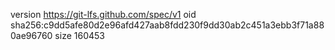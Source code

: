 version https://git-lfs.github.com/spec/v1
oid sha256:c9dd5afe80d2e96afd427aab8fdd230f9dd30ab2c451a3ebb3f71a880ae96760
size 160453

